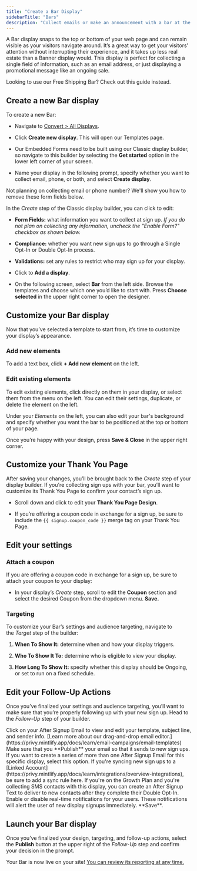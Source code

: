 ```yaml
---
title: "Create a Bar Display"
sidebarTitle: "Bars"
description: "Collect emails or make an announcement with a bar at the top or bottom of your website."
---
```


A Bar display snaps to the top or bottom of your web page and can remain visible as your visitors navigate around. It’s a great way to get your visitors' attention without interrupting their experience, and it takes up less real estate than a Banner display would. This display is perfect for collecting a single field of information, such as an email address, or just displaying a promotional message like an ongoing sale. 

<Info>
  Looking to use our Free Shipping Bar? Check out this guide instead.
</Info>

## Create a new Bar display

To create a new Bar:

* Navigate to [Convert > All Displays](https://dashboard.privy.com/displays).

* Click **Create new display**. This will open our Templates page.

* Our Embedded Forms need to be built using our Classic display builder, so navigate to this builder by selecting the **Get started** option in the lower left corner of your screen.

* Name your display in the following prompt, specify whether you want to collect email, phone, or both, and select **Create display**.

<Tip>
  Not planning on collecting email or phone number? We'll show you how to remove these form fields below.
</Tip>

In the *Create* step of the Classic display builder, you can click to edit:

* **Form Fields:** what information you want to collect at sign up. *If you do not plan on collecting any information, uncheck the "Enable Form?" checkbox as shown below.*

* **Compliance:** whether you want new sign ups to go through a Single Opt-In or Double Opt-In process.

* **Validations:** set any rules to restrict who may sign up for your display.

* Click to **Add a display**.

* On the following screen, select **Bar** from the left side. Browse the templates and choose which one you’d like to start with. Press **Choose selected** in the upper right corner to open the designer.

## Customize your Bar display

Now that you’ve selected a template to start from, it’s time to customize your display’s appearance.

### Add new elements

To add a text box, click **+ Add new element** on the left.

### Edit existing elements

To edit existing elements, click directly on them in your display, or select them from the menu on the left. You can edit their settings, duplicate, or delete the element on the left.

Under your *Elements* on the left, you can also edit your bar's background and specify whether you want the bar to be positioned at the top or bottom of your page.

Once you’re happy with your design, press **Save & Close** in the upper right corner.

## Customize your Thank You Page

After saving your changes, you’ll be brought back to the *Create* step of your display builder. If you're collecting sign ups with your bar, you’ll want to customize its Thank You Page to confirm your contact’s sign up.

* Scroll down and click to edit your **Thank You Page Design**.

* If you’re offering a coupon code in exchange for a sign up, be sure to include the `{{ signup.coupon_code }}` merge tag on your Thank You Page.

## Edit your settings

### Attach a coupon

If you are offering a coupon code in exchange for a sign up, be sure to attach your coupon to your display:

* In your display’s *Create* step, scroll to edit the **Coupon** section and select the desired Coupon from the dropdown menu. **Save.**

### Targeting

To customize your Bar’s settings and audience targeting, navigate to the *Target* step of the builder:

1. **When To Show It:** determine when and how your display triggers.

2. **Who To Show It To:** determine who is eligible to view your display.

3. **How Long To Show It:** specify whether this display should be Ongoing, or set to run on a fixed schedule.

## Edit your Follow-Up Actions

Once you’ve finalized your settings and audience targeting, you’ll want to make sure that you’re properly following up with your new sign up. Head to the *Follow-Up* step of your builder.

<AccordionGroup>
  <Accordion title="After Signup Email" defaultOpen={false}>
    Click on your After Signup Email to view and edit your template, subject line, and sender info. [Learn more about our drag-and-drop email editor.](https://privy.mintlify.app/docs/learn/email-campaigns/email-templates) Make sure that you **Publish** your email so that it sends to new sign ups.
  </Accordion>

  <Accordion title="Create a series" defaultOpen={false}>
    If you want to create a series of more than one After Signup Email for this specific display, select this option.
  </Accordion>

  <Accordion title="Sync signups" defaultOpen={false}>
    If you're syncing new sign ups to a [Linked Account](https://privy.mintlify.app/docs/learn/integrations/overview-integrations), be sure to add a sync rule here.
  </Accordion>

  <Accordion title="Send Text Message" defaultOpen={false}>
    If you're on the Growth Plan and you're collecting SMS contacts with this display, you can create an After Signup Text to deliver to new contacts after they complete their Double Opt-In.
  </Accordion>

  <Accordion title="Notifications" defaultOpen={false}>
    Enable or disable real-time notifications for your users. These notifications will alert the user of new display signups immediately. **Save**. 
  </Accordion>
</AccordionGroup>

## Launch your Bar display

Once you’ve finalized your design, targeting, and follow-up actions, select the **Publish** button at the upper right of the *Follow-Up* step and confirm your decision in the prompt. 



Your Bar is now live on your site! [You can review its reporting at any time.](https://privy.mintlify.app/docs/learn/displays/reporting-overview)